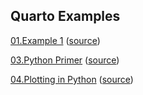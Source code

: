 
## Quarto Examples

[01.Example 1](https://longapalooza.github.io/glowing-waffle/01.Example 1.html)
([source](https://github.com/longapalooza/glowing-waffle/blob/main/01.Example%201.qmd))

[03.Python Primer](https://longapalooza.github.io/glowing-waffle/03.Python Primer.html)
([source](https://github.com/longapalooza/glowing-waffle/blob/main/03.Python%20Primer.qmd))

[04.Plotting in Python](https://longapalooza.github.io/glowing-waffle/04.Plotting in Python.html)
([source](https://github.com/longapalooza/glowing-waffle/blob/main/04.Plotting%20in%20Python.qmd))